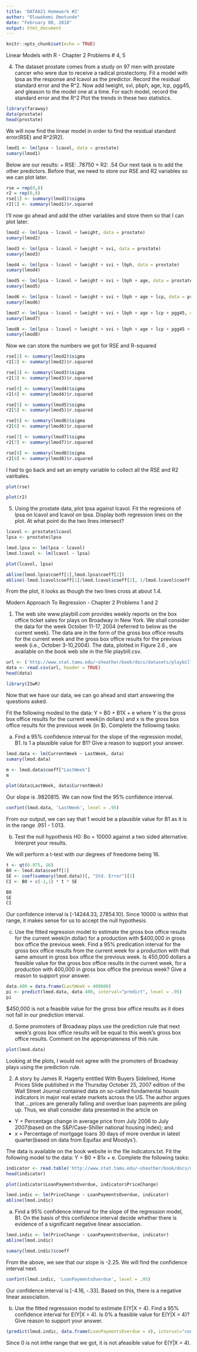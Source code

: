 ```yaml
---
title: 'DATA621 Homework #2'
author: "Oluwakemi Omotunde"
date: "February 08, 2018"
output: html_document
---
```


```r
knitr::opts_chunk$set(echo = TRUE)
```

Linear Models with R - Chapter 2 
Problems # 4, 5

4. The dataset prostate comes from a study on 97 men with prostate cancer who were due to receive a radical prostectomy. Fit a model with lpsa as the response and lcavol as the predictor. Record the residual standard error and the R^2. Now add lweight, svi, pbph, age, lcp, pgg45, and gleason to the model one at a time. For each model, record the standard error and the R^2 Plot the trends in these two statistics. 

```r
library(faraway)
data(prostate)
head(prostate)
```
We will now find the linear model in order to find the residual standard error(RSE) and R^2(R2).

```r
lmod1 <- lm(lpsa ~ lcavol, data = prostate)
sumary(lmod1)
```

Below are our results:
  + RSE: .78750
  + R2: .54
Our next task is to add the other predictors. Before that, we need to store our RSE and R2 variables so we can plot later. 
```r
rse = rep(0,8)
r2 = rep(0,8)
rse[1] <- summary(lmod1)$sigma 
r2[1] <- summary(lmod1)$r.squared
```

I'll now go ahead and add the other variables and store them so that I can plot later. 
```r
lmod2 <- lm(lpsa ~ lcavol + lweight, data = prostate)
sumary(lmod2)

lmod3 <- lm(lpsa ~ lcavol + lweight + svi, data = prostate)
sumary(lmod3)

lmod4 <- lm(lpsa ~ lcavol + lweight + svi + lbph, data = prostate)
sumary(lmod4)

lmod5 <- lm(lpsa ~ lcavol + lweight + svi + lbph + age, data = prostate)
sumary(lmod5)

lmod6 <- lm(lpsa ~ lcavol + lweight + svi + lbph + age + lcp, data = prostate)
sumary(lmod6)

lmod7 <- lm(lpsa ~ lcavol + lweight + svi + lbph + age + lcp + pgg45, data = prostate)
sumary(lmod7)

lmod8 <- lm(lpsa ~ lcavol + lweight + svi + lbph + age + lcp + pgg45 + gleason, data = prostate)
sumary(lmod8)
```

Now we can store the numbers we got for RSE and R-squared

```r
rse[2] <- summary(lmod2)$sigma 
r2[2] <- summary(lmod2)$r.squared

rse[3] <- summary(lmod3)$sigma 
r2[3] <- summary(lmod3)$r.squared

rse[4] <- summary(lmod4)$sigma 
r2[4] <- summary(lmod4)$r.squared

rse[5] <- summary(lmod5)$sigma 
r2[5] <- summary(lmod5)$r.squared

rse[6] <- summary(lmod6)$sigma 
r2[6] <- summary(lmod6)$r.squared

rse[7] <- summary(lmod7)$sigma 
r2[7] <- summary(lmod7)$r.squared

rse[8] <- summary(lmod8)$sigma 
r2[8] <- summary(lmod8)$r.squared
```

I had to go back and set an empty variable to collect all the RSE and R2 vairbales.

```r
plot(rse)
```

```r
plot(r2)
```


5. Using the prostate data, plot lpsa against lcavol. Fit the regresions of lpsa on lcavol and lcavol on lpsa. Display both regression lines on the plot. At what point do the two lines intersect?

```r
lcavol <- prostate$lcavol
lpsa <- prostate$lpsa

lmod.lpsa <- lm(lpsa ~ lcavol)
lmod.lcavol <- lm(lcavol ~ lpsa)

plot(lcavol, lpsa)

abline(lmod.lpsa$coeff[1],lmod.lpsa$coeff[2])
abline(-lmod.lcavol$coeff[1]/lmod.lcavol$coeff[2], 1/lmod.lcavol$coeff[2])
```

From the plot, it looks as though the two lines cross at about 1.4.

Modern Approach To Regression - Chapter 2
Problems 1 and 2

1. The web site www.playbill.com provides weekly reports on the box office ticket sales for plays on Broadway in New York. We shall consider the data for the week October 11-17, 2004 (referred to below as the current week). The data are in the form of the gross box office results for the current week and the gross box office results for the previous week (i.e., October 3-10,2004). The data, plotted in Figure 2.6 , are available on the book web site in the file playbill.csv.

```r
url <- ('http://www.stat.tamu.edu/~sheather/book/docs/datasets/playbill.csv')
data <- read.csv(url, header = TRUE)
head(data)

library(ISwR)
```

Now that we have our data, we can go ahead and start answering the questions asked. 

Fit the following modesl to the data: Y = B0 + B1X + e where Y is the gross box office results for the current week(in dollars) and x is the gross box office results for the previous week (in $). Complete the following tasks:

a. Find a 95% confidence interval for the slope of the regression model, B1. Is 1 a plausible value for B1? Give a reason to support your answer.

```r
lmod.data <- lm(CurrentWeek ~ LastWeek, data)
sumary(lmod.data)

m <- lmod.data$coeff["LastWeek"]
m

plot(data$LastWeek, data$CurrentWeek)
```
Our slope is .9820815. We can now find the 95% confidence interval.
```r
confint(lmod.data, 'LastWeek', level = .95)
```

From our output, we can say that 1 would be a plausible value for B1 as it is in the range .951 - 1.013.

b. Test the null hypothesis H0: Bo = 10000 against a two sided alternative. Interpret your results.

We will perform a t-test with our degrees of freedome being 16.

```r
t <- qt(0.975, 16)
B0 <- lmod.data$coeff[1]
SE <- coef(summary(lmod.data))[, "Std. Error"][1]
CI <- B0 + c(-1,1) * t * SE

B0
SE
CI
```
Our confidence interval is [-14244.33, 27854.10]. Since 10000 is within that range, it makes sense for us to accept the null hypothesis. 

c. Use the fitted regression model to estimate the gross box office results for the current week(in dollar) for a production with $400,000 in gross box office the previous week. Find a 95% predication interval for the gross box office results from the current week for a production with that same amount in gross box office the previous week. Is 450,000 dollars a feasible value for the gross box office results in the current week, for a production with 400,000 in gross box office the previous week? Give a reason to support your answer. 

```r
data.400 = data.frame(LastWeek = 400000)
pi <- predict(lmod.data, data.400, interval="predict", level = .95)
pi
```
$450,000 is not a feasible value for the gross box office results as it does not fall in our prediction interval.

d. Some promoters of Broadway plays use the prediction rule that next week's gross box office results will be equal to this week's gross box office results. Comment on the appropriateness of this rule. 

```r
plot(lmod.data)
```

Looking at the plots, I would not agree with the promoters of Broadway plays using the prediction rule. 

2. A story by James R. Hagerty entitled With Buyers Sidelined, Home Prices Slide published in the Thursday October 25, 2007 edition of the Wall Street Journal contained data on so-called fundamental housin indicators in major real estate markets across the US. The author argues that ...prices are generally falling and overdue loan payments are piling up. Thus, we shall consider data presented in the article on
+ Y = Percentage change in average price from July 2006 to July 2007(based on the S&P/Case-Shiller national housing index); and 
+ x = Percentage of mortgage loans 30 days of more overdue in latest quarter(based on data from Equifax and Moodys').

The data is available on the book website in the file indicators.txt. Fit the following model to the data: Y = B0 + B1x + e. Complete the following tasks:

```r
indicator <- read.table('http://www.stat.tamu.edu/~sheather/book/docs/datasets/indicators.txt', header = TRUE)
head(indicator)
```

```r
plot(indicator$LoanPaymentsOverdue, indicator$PriceChange)

lmod.indic <- lm(PriceChange ~ LoanPaymentsOverdue, indicator)
abline(lmod.indic)
```

a. Find a 95% confidence interval for the slope of the regression model, B1. On the basis of this confidence interval decide whether there is evidence of a significant negative linear association.

```r
lmod.indic <- lm(PriceChange ~ LoanPaymentsOverdue, indicator)
abline(lmod.indic)
```

```r
sumary(lmod.indic)$coeff
```
From the above, we see that our slope is -2.25. We will find the confidence interval next. 

```r
confint(lmod.indic, 'LoanPaymentsOverdue', level = .95)
```

Our confidence interval is [-4.16, -.33]. Based on this, there is a negative linear association.

b. Use the fitted regresssion model to estimate E(Y|X = 4). Find a 95% confidence interval for E(Y|X = 4). Is 0% a feasible value for E(Y|X = 4)? Give reason to support your answer. 

```r
(predict(lmod.indic, data.frame(LoanPaymentsOverdue = 4), interval="confidence", level = .95))
```

Since 0 is not inthe range that we got, it is not  afeasible value for E(Y|X = 4).